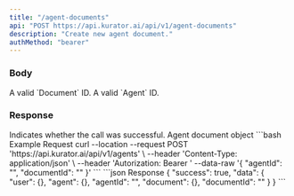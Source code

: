 ```yaml
---
title: "/agent-documents"
api: "POST https://api.kurator.ai/api/v1/agent-documents"
description: "Create new agent document."
authMethod: "bearer"
---
```


### Body

<ParamField body="documentId" type="string">
  A valid `Document` ID.
</ParamField>
<ParamField body="agentId" type="string">
  A valid `Agent` ID.
</ParamField>

### Response

<ResponseField name="success" type="boolean">
  Indicates whether the call was successful.
</ResponseField>

<ResponseField name="data" type="object">
  Agent document object
</ResponseField>

<RequestExample>
```bash Example Request
curl --location --request POST 'https://api.kurator.ai/api/v1/agents' \
--header 'Content-Type: application/json' \
--header 'Autorization: Bearer <token>'
--data-raw '{
    "agentId": "<AGENT_ID>",
    "documentId": "<DOCUMENT_ID>"
}'
```
</RequestExample>

<ResponseExample>
```json Response
{
  "success": true,
  "data": {
      "user": {},
      "agent": {},
      "agentId": "",
      "document": {},
      "documentId": ""
    }
}
```
</ResponseExample>
